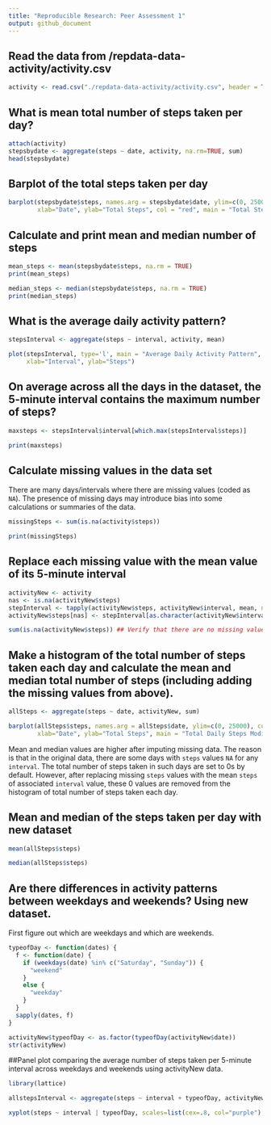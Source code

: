 ```yaml
---
title: "Reproducible Research: Peer Assessment 1"
output: github_document
---
```


## Read the data from /repdata-data-activity/activity.csv


```r
activity <- read.csv("./repdata-data-activity/activity.csv", header = TRUE, colClass = c('integer', 'Date', 'integer'))
```


## What is mean total number of steps taken per day?
```r
attach(activity)
stepsbydate <- aggregate(steps ~ date, activity, na.rm=TRUE, sum)
head(stepsbydate)
```

## Barplot of the total steps taken per day

```r

barplot(stepsbydate$steps, names.arg = stepsbydate$date, ylim=c(0, 25000), 
        xlab="Date", ylab="Total Steps", col = "red", main = "Total Steps by Date")

```


## Calculate and print mean and median number of steps
```r
mean_steps <- mean(stepsbydate$steps, na.rm = TRUE)
print(mean_steps)

median_steps <- median(stepsbydate$steps, na.rm = TRUE)
print(median_steps)
```

## What is the average daily activity pattern?
```r


stepsInterval <- aggregate(steps ~ interval, activity, mean)

plot(stepsInterval, type='l', main = "Average Daily Activity Pattern", col = "red",
     xlab="Interval", ylab="Steps")


```

## On average across all the days in the dataset, the 5-minute interval contains the maximum number of steps?
```r
maxsteps <- stepsInterval$interval[which.max(stepsInterval$steps)]

print(maxsteps)
```

## Calculate missing values in the data set

There are many days/intervals where there are missing values (coded as `NA`). The presence of missing days may introduce bias into some calculations or summaries of the data.

```r
missingSteps <- sum(is.na(activity$steps))

print(missingSteps)
```

## Replace each missing value with the mean value of its 5-minute interval

```r
activityNew <- activity
nas <- is.na(activityNew$steps)
stepInterval <- tapply(activityNew$steps, activityNew$interval, mean, na.rm=TRUE, simplify=TRUE)
activityNew$steps[nas] <- stepInterval[as.character(activityNew$interval[nas])]

sum(is.na(activityNew$steps)) ## Verify that there are no missing values
```

## Make a histogram of the total number of steps taken each day and calculate the mean and median total number of steps (including adding the missing values from above).

```r


allSteps <- aggregate(steps ~ date, activityNew, sum)

barplot(allSteps$steps, names.arg = allSteps$date, ylim=c(0, 25000), col = "blue", 
        xlab="Date", ylab="Total Steps", main = "Total Daily Steps Modified Dataset")

```

Mean and median values are higher after imputing missing data. The reason is
that in the original data, there are some days with `steps` values `NA` for 
any `interval`. The total number of steps taken in such days are set to 0s by
default. However, after replacing missing `steps` values with the mean `steps`
of associated `interval` value, these 0 values are removed from the histogram
of total number of steps taken each day.

## Mean and median of the steps taken per day with new dataset

```r
mean(allSteps$steps)

median(allSteps$steps)

```



## Are there differences in activity patterns between weekdays and weekends? Using new dataset.
First figure out which are weekdays and which are weekends. 

```r
typeofDay <- function(dates) {
  f <- function(date) {
    if (weekdays(date) %in% c("Saturday", "Sunday")) {
      "weekend"
    }
    else {
      "weekday"
    }
  }
  sapply(dates, f)
}

activityNew$typeofDay <- as.factor(typeofDay(activityNew$date))
str(activityNew)

```

##Panel plot comparing the average number of steps taken per 5-minute interval across weekdays and weekends using activityNew data.

```r
library(lattice)

allstepsInterval <- aggregate(steps ~ interval + typeofDay, activityNew, mean)

xyplot(steps ~ interval | typeofDay, scales=list(cex=.8, col="purple"), data=allstepsInterval, layout=c(2,1), type='l', xlab = "Interval", ylab = "Steps", main = "Weekend Versus Weekday Steps")
```